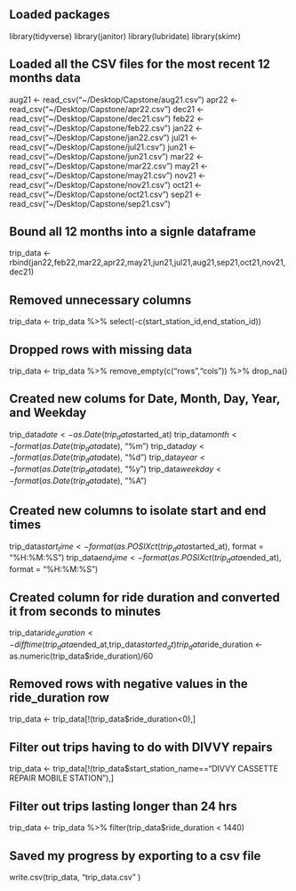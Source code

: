 ## Loaded packages ##

library(tidyverse)
library(janitor)
library(lubridate)
library(skimr)


## Loaded all the CSV files for the most recent 12 months data ##

aug21 <- read_csv("~/Desktop/Capstone/aug21.csv")
apr22 <- read_csv("~/Desktop/Capstone/apr22.csv")
dec21 <- read_csv("~/Desktop/Capstone/dec21.csv")
feb22 <- read_csv("~/Desktop/Capstone/feb22.csv")
jan22 <- read_csv("~/Desktop/Capstone/jan22.csv")
jul21 <- read_csv("~/Desktop/Capstone/jul21.csv")
jun21 <- read_csv("~/Desktop/Capstone/jun21.csv")
mar22 <- read_csv("~/Desktop/Capstone/mar22.csv")
may21 <- read_csv("~/Desktop/Capstone/may21.csv")
nov21 <- read_csv("~/Desktop/Capstone/nov21.csv")
oct21 <- read_csv("~/Desktop/Capstone/oct21.csv")
sep21 <- read_csv("~/Desktop/Capstone/sep21.csv")

## Bound all 12 months into a signle dataframe ##

trip_data <- rbind(jan22,feb22,mar22,apr22,may21,jun21,jul21,aug21,sep21,oct21,nov21,dec21)


## Removed unnecessary columns ##

trip_data <- trip_data %>% select(-c(start_station_id,end_station_id))


## Dropped rows with missing data ##

trip_data <- trip_data %>% remove_empty(c("rows","cols")) %>% drop_na()

## Created new colums for Date, Month, Day, Year, and Weekday ##

trip_data$date <-as.Date(trip_data$started_at)
trip_data$month <- format(as.Date(trip_data$date), "%m")
trip_data$day <- format(as.Date(trip_data$date), "%d")
trip_data$year <- format(as.Date(trip_data$date), "%y")
trip_data$weekday <- format(as.Date(trip_data$date), "%A")

## Created new columns to isolate start and end times ##

trip_data$start_time <- format(as.POSIXct(trip_data$started_at), format = "%H:%M:%S")
trip_data$end_time <- format(as.POSIXct(trip_data$ended_at), format = "%H:%M:%S")

## Created column for ride duration and converted it from seconds to minutes ##

trip_data$ride_duration <- difftime(trip_data$ended_at,trip_data$started_at)
trip_data$ride_duration <- as.numeric(trip_data$ride_duration)/60

## Removed rows with negative values in the ride_duration row ##

trip_data <- trip_data[!(trip_data$ride_duration<0),]


## Filter out trips having to do with DIVVY repairs ##

trip_data <- trip_data[!(trip_data$start_station_name=="DIVVY CASSETTE REPAIR MOBILE STATION"),]

## Filter out trips lasting longer than 24 hrs ##

trip_data <- trip_data %>% filter(trip_data$ride_duration < 1440)

## Saved my progress by exporting to a csv file ##

write.csv(trip_data, "trip_data.csv" )



